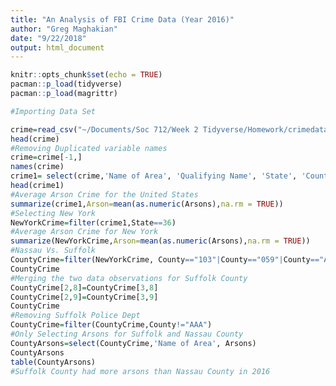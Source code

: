```yaml
---
title: "An Analysis of FBI Crime Data (Year 2016)"
author: "Greg Maghakian"
date: "9/22/2018"
output: html_document
---
```


```r
knitr::opts_chunk$set(echo = TRUE)
pacman::p_load(tidyverse)
pacman::p_load(magrittr)
```

```r
#Importing Data Set

crime=read_csv("~/Documents/Soc 712/Week 2 Tidyverse/Homework/crimedata.csv", col_names = TRUE )
head(crime)
#Removing Duplicated variable names
crime=crime[-1,]
names(crime)
crime1= select(crime,'Name of Area', 'Qualifying Name', 'State', 'County', 'Total Population (2016 est.)', 'Total Violent Crimes', 'Total Violent Crimes Rate', 'Total Property Crimes', 'Arsons', 'Arsons Rate') %>% arrange(State)
head(crime1)
#Average Arson Crime for the United States
summarize(crime1,Arson=mean(as.numeric(Arsons),na.rm = TRUE))
#Selecting New York
NewYorkCrime=filter(crime1,State==36)
#Average Arson Crime for New York
summarize(NewYorkCrime,Arson=mean(as.numeric(Arsons),na.rm = TRUE))
#Nassau Vs. Suffolk
CountyCrime=filter(NewYorkCrime, County=="103"|County=="059"|County=="AAA")
CountyCrime
#Merging the two data observations for Suffolk County
CountyCrime[2,8]=CountyCrime[3,8]
CountyCrime[2,9]=CountyCrime[3,9]
CountyCrime
#Removing Suffolk Police Dept
CountyCrime=filter(CountyCrime,County!="AAA")
#Only Selecting Arsons for Suffolk and Nassau County
CountyArsons=select(CountyCrime,'Name of Area', Arsons)
CountyArsons
table(CountyArsons)
#Suffolk County had more arsons than Nassau County in 2016








``` 